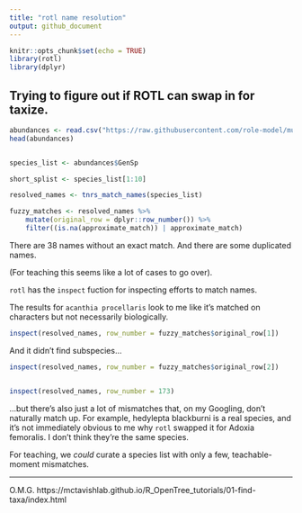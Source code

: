 ```yaml
---
title: "rotl name resolution"
output: github_document
---
```


```r
knitr::opts_chunk$set(echo = TRUE)
library(rotl)
library(dplyr)
```

## Trying to figure out if ROTL can swap in for taxize.

```r

abundances <- read.csv("https://raw.githubusercontent.com/role-model/multidim-biodiv-data/rmd-review/episodes/data/abundances_raw.csv")
head(abundances)


species_list <- abundances$GenSp

short_splist <- species_list[1:10]

resolved_names <- tnrs_match_names(species_list)


```


```r
fuzzy_matches <- resolved_names %>%
    mutate(original_row = dplyr::row_number()) %>%
    filter((is.na(approximate_match)) | approximate_match)
```

There are 38 names without an exact match. And there are some duplicated names.

(For teaching this seems like a lot of cases to go over).

`rotl` has the `inspect` fuction for inspecting efforts to match names.


The results for `acanthia procellaris` look to me like it's matched on characters but not necessarily biologically. 


```r

inspect(resolved_names, row_number = fuzzy_matches$original_row[1])

```

And it didn't find subspecies...

```r

inspect(resolved_names, row_number = fuzzy_matches$original_row[2])


inspect(resolved_names, row_number = 173)
```

...but there's also just a lot of mismatches that, on my Googling, don't naturally match up. For example, hedylepta blackburni is a real species, and it's not immediately obvious to me why `rotl` swapped it for Adoxia femoralis. I don't think they're the same species.

For teaching, we _could_ curate a species list with only a few, teachable-moment mismatches.


****

O.M.G. https://mctavishlab.github.io/R_OpenTree_tutorials/01-find-taxa/index.html
